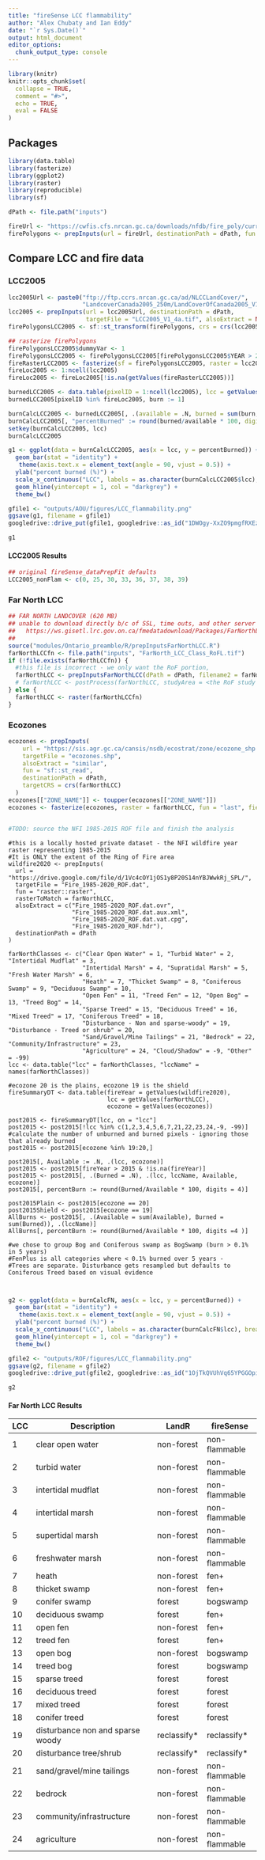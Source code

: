 ```yaml
---
title: "fireSense LCC flammability"
author: "Alex Chubaty and Ian Eddy"
date: "`r Sys.Date()`"
output: html_document
editor_options: 
  chunk_output_type: console
---
```


<!-- based on similar vignette in 'fireSenseUtils' package -->

```r
library(knitr)
knitr::opts_chunk$set(
  collapse = TRUE,
  comment = "#>",
  echo = TRUE,
  eval = FALSE
)
```

## Packages

```r
library(data.table)
library(fasterize)
library(ggplot2)
library(raster)
library(reproducible)
library(sf)

dPath <- file.path("inputs")
```

```r
fireUrl <- "https://cwfis.cfs.nrcan.gc.ca/downloads/nfdb/fire_poly/current_version/NFDB_poly.zip"
firePolygons <- prepInputs(url = fireUrl, destinationPath = dPath, fun = "sf::read_sf")
```

## Compare LCC and fire data

### LCC2005

```r
lcc2005Url <- paste0("ftp://ftp.ccrs.nrcan.gc.ca/ad/NLCCLandCover/",
                     "LandcoverCanada2005_250m/LandCoverOfCanada2005_V1_4.zip")
lcc2005 <- prepInputs(url = lcc2005Url, destinationPath = dPath,
                      targetFile = "LCC2005_V1_4a.tif", alsoExtract = NA)
firePolygonsLCC2005 <- sf::st_transform(firePolygons, crs = crs(lcc2005))

## rasterize firePolygons
firePolygonsLCC2005$dummyVar <- 1
firePolygonsLCC2005 <- firePolygonsLCC2005[firePolygonsLCC2005$YEAR > 2004, ]
fireRasterLCC2005 <- fasterize(sf = firePolygonsLCC2005, raster = lcc2005, field = "dummyVar")
fireLoc2005 <- 1:ncell(lcc2005)
fireLoc2005 <- fireLoc2005[!is.na(getValues(fireRasterLCC2005))]

burnedLCC2005 <- data.table(pixelID = 1:ncell(lcc2005), lcc = getValues(lcc2005))
burnedLCC2005[pixelID %in% fireLoc2005, burn := 1]

burnCalcLCC2005 <- burnedLCC2005[, .(available = .N, burned = sum(burn, na.rm = TRUE)), .(lcc)]
burnCalcLCC2005[, "percentBurned" := round(burned/available * 100, digits = 3)]
setkey(burnCalcLCC2005, lcc)
burnCalcLCC2005
```

```r
g1 <- ggplot(data = burnCalcLCC2005, aes(x = lcc, y = percentBurned)) + 
  geom_bar(stat = "identity") + 
   theme(axis.text.x = element_text(angle = 90, vjust = 0.5)) +
  ylab("percent burned (%)") + 
  scale_x_continuous("LCC", labels = as.character(burnCalcLCC2005$lcc), breaks = burnCalcLCC2005$lcc) + 
  geom_hline(yintercept = 1, col = "darkgrey") +
  theme_bw()

gfile1 <- "outputs/AOU/figures/LCC_flammability.png"
ggsave(g1, filename = gfile1)
googledrive::drive_put(gfile1, googledrive::as_id("1DWOgy-XxZO9pmgfRXEzHJPX7jU4x3Vki"))

g1
```

#### LCC2005 Results

```r
## original fireSense_dataPrepFit defaults
LCC2005_nonFlam <- c(0, 25, 30, 33, 36, 37, 38, 39)
```

### Far North LCC

```r
## FAR NORTH LANDCOVER (620 MB)
## unable to download directly b/c of SSL, time outs, and other server problems
##   https://ws.gisetl.lrc.gov.on.ca/fmedatadownload/Packages/FarNorthLandCover.zip
##
source("modules/Ontario_preamble/R/prepInputsFarNorthLCC.R")
farNorthLCCfn <- file.path("inputs", "FarNorth_LCC_Class_RoFL.tif")
if (!file.exists(farNorthLCCfn)) {
  #this file is incorrect - we only want the RoF portion, 
  farNorthLCC <- prepInputsFarNorthLCC(dPath = dPath, filename2 = farNorthLCCfn)
  # farNorthLCC <- postProcess(farNorthLCC, studyArea = <the RoF study area large)
} else {
  farNorthLCC <- raster(farNorthLCCfn)
}


```

### Ecozones

```r
ecozones <- prepInputs(
    url = "https://sis.agr.gc.ca/cansis/nsdb/ecostrat/zone/ecozone_shp.zip",
    targetFile = "ecozones.shp",
    alsoExtract = "similar",
    fun = "sf::st_read",
    destinationPath = dPath,
    targetCRS = crs(farNorthLCC)
  )
ecozones[["ZONE_NAME"]] <- toupper(ecozones[["ZONE_NAME"]])
ecozones <- fasterize(ecozones, raster = farNorthLCC, fun = "last", field = "ZONE_ID")


#TODO: source the NFI 1985-2015 ROF file and finish the analysis


```


```get
#this is a locally hosted private dataset - the NFI wildfire year raster representing 1985-2015 
#It is ONLY the extent of the Ring of Fire area
wildfire2020 <- prepInputs(
  url = "https://drive.google.com/file/d/1Vc4cOY1jOS1y8P20S14nYBJWwkRj_SPL/",
  targetFile = "Fire_1985-2020_ROF.dat",
  fun = "raster::raster",
  rasterToMatch = farNorthLCC,
  alsoExtract = c("Fire_1985-2020_ROF.dat.ovr",
                  "Fire_1985-2020_ROF.dat.aux.xml",
                  "Fire_1985-2020_ROF.dat.vat.cpg",
                  "Fire_1985-2020_ROF.hdr"),
  destinationPath = dPath
)

```


```build

farNorthClasses <- c("Clear Open Water" = 1, "Turbid Water" = 2, "Intertidal Mudflat" = 3,
                     "Intertidal Marsh" = 4, "Supratidal Marsh" = 5, "Fresh Water Marsh" = 6,
                     "Heath" = 7, "Thicket Swamp" = 8, "Coniferous Swamp" = 9, "Deciduous Swamp" = 10,
                     "Open Fen" = 11, "Treed Fen" = 12, "Open Bog" = 13, "Treed Bog" = 14,
                     "Sparse Treed" = 15, "Deciduous Treed" = 16, "Mixed Treed" = 17, "Coniferous Treed" = 18,
                     "Disturbance - Non and sparse-woody" = 19, "Disturbance - Treed or shrub" = 20,
                     "Sand/Gravel/Mine Tailings" = 21, "Bedrock" = 22, "Community/Infrastructure" = 23,
                     "Agriculture" = 24, "Cloud/Shadow" = -9, "Other" = -99)
lcc <- data.table("lcc" = farNorthClasses, "lccName" = names(farNorthClasses))

#ecozone 20 is the plains, ecozone 19 is the shield
fireSummaryDT <- data.table(fireYear = getValues(wildfire2020),
                            lcc = getValues(farNorthLCC),
                            ecozone = getValues(ecozones))

post2015 <- fireSummaryDT[lcc, on = "lcc"]
post2015 <- post2015[!lcc %in% c(1,2,3,4,5,6,7,21,22,23,24,-9, -99)]
#calculate the number of unburned and burned pixels - ignoring those that already burned
post2015 <- post2015[ecozone %in% 19:20,]

post2015[, Available := .N, .(lcc, ecozone)]
post2015 <- post2015[fireYear > 2015 & !is.na(fireYear)]
post2015 <- post2015[, .(Burned = .N), .(lcc, lccName, Available, ecozone)]
post2015[, percentBurn := round(Burned/Available * 100, digits = 4)]

post2015Plain <- post2015[ecozone == 20] 
post2015Shield <- post2015[ecozone == 19]
AllBurns <- post2015[, .(Available = sum(Available), Burned = sum(Burned)), .(lccName)]
AllBurns[, percentBurn := round(Burned/Available * 100, digits =4 )]

#we chose to group Bog and Coniferous swamp as BogSwamp (burn > 0.1%  in 5 years)
#FenPlus is all categories where < 0.1% burned over 5 years - 
#Trees are separate. Disturbance gets resampled but defaults to Coniferous Treed based on visual evidence



```




```r
g2 <- ggplot(data = burnCalcFN, aes(x = lcc, y = percentBurned)) + 
  geom_bar(stat = "identity") + 
   theme(axis.text.x = element_text(angle = 90, vjust = 0.5)) +
  ylab("percent burned (%)") + 
  scale_x_continuous("LCC", labels = as.character(burnCalcFN$lcc), breaks = burnCalcFN$lcc) + 
  geom_hline(yintercept = 1, col = "darkgrey") +
  theme_bw()

gfile2 <- "outputs/ROF/figures/LCC_flammability.png"
ggsave(g2, filename = gfile2)
googledrive::drive_put(gfile2, googledrive::as_id("1OjTkQVUhVq65YPGGOpijZ1ifeRWCwBA4"))

g2
```

#### Far North LCC Results

| LCC | Description                      | LandR        | fireSense     |
|-----|----------------------------------|--------------|---------------|
| 1   | clear open water                 | non-forest   | non-flammable |
| 2   | turbid water                     | non-forest   | non-flammable |
| 3   | intertidal mudflat               | non-forest   | non-flammable |
| 4   | intertidal marsh                 | non-forest   | non-flammable |
| 5   | supertidal marsh                 | non-forest   | non-flammable |
| 6   | freshwater marsh                 | non-forest   | non-flammable |
| 7   | heath                            | non-forest   | fen+          |
| 8   | thicket swamp                    | non-forest   | fen+          |
| 9   | conifer swamp                    | forest       | bogswamp      |
| 10  | deciduous swamp                  | forest       | fen+          |
| 11  | open fen                         | non-forest   | fen+          |
| 12  | treed fen                        | forest       | fen+          |
| 13  | open bog                         | non-forest   | bogswamp      |
| 14  | treed bog                        | forest       | bogswamp      |
| 15  | sparse treed                     | forest       | forest        |
| 16  | deciduous treed                  | forest       | forest        |
| 17  | mixed treed                      | forest       | forest        |
| 18  | conifer treed                    | forest       | forest        |
| 19  | disturbance non and sparse woody | reclassify\* | reclassify\*  |
| 20  | disturbance tree/shrub           | reclassify\* | reclassify\*  |
| 21  | sand/gravel/mine tailings        | non-forest   | non-flammable |
| 22  | bedrock                          | non-forest   | non-flammable |
| 23  | community/infrastructure         | non-forest   | non-flammable |
| 24  | agriculture                      | non-forest   | non-flammable |
